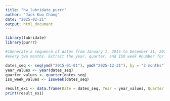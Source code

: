 ```yaml
---
title: "hw_lubridate_purrr"
author: "Jack Kuo Chang"
date: "2025-02-21"
output: html_document
---
```


```r
library(lubridate)
library(purrr)
```

```r
#1Generate a sequence of dates from January 1, 2015 to December 31, 2025, spaced by
#every two months. Extract the year, quarter, and ISO week #number for each date.

dates_seq <- seq(ymd("2015-01-01"), ymd("2025-12-31"), by = "2 months")
year_values <- year(dates_seq)
quarter_values <- quarter(dates_seq)
iso_week_values <- isoweek(dates_seq)

result_ex1 <- data.frame(Date = dates_seq, Year = year_values, Quarter = quarter_values, ISO_Week = iso_week_values)
print(result_ex1)
```


